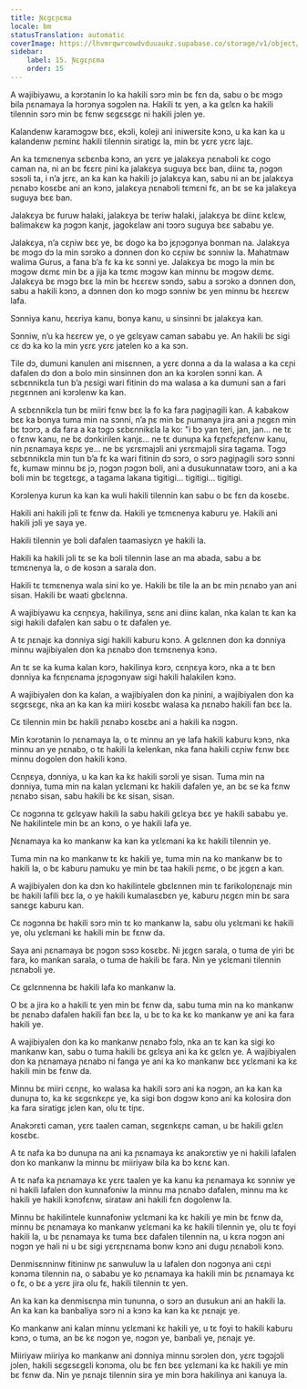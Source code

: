 ```yaml
---
title: Ɲɛgɛɲɛma
locale: bm
statusTranslation: automatic
coverImage: https://lhvmrqwrcowdvduuaukz.supabase.co/storage/v1/object/public/strapi-uploads/small_cover-educacion-fundamental.webp-2d51a7828a2b1309555be27f7e2a61a0.webp
sidebar:
    label: 15. Ɲɛgɛɲɛma
    order: 15
---
```

A wajibiyawu, a kɔrɔtanin lo ka hakili sɔrɔ min bɛ fɛn da, sabu o bɛ mɔgɔ bila ɲɛnamaya la hɔrɔnya sɔgɔlen na. Hakili tɛ yen, a ka gɛlɛn ka hakili tilennin sɔrɔ min bɛ fɛnw sɛgɛsɛgɛ ni hakili jɔlen ye.

Kalandenw karamɔgɔw bɛɛ, ekɔli, koleji ani iniwersite kɔnɔ, u ka kan ka u kalandenw ɲɛminɛ hakili tilennin siratigɛ la, min bɛ yɛrɛ yɛrɛ lajɛ.

An ka tɛmɛnenya sɛbɛnba kɔnɔ, an yɛrɛ ye jalakɛya ɲɛnabɔli kɛ cogo caman na, ni an bɛ fɛɛrɛ ɲini ka jalakɛya suguya bɛɛ ban, diinɛ ta, ɲɔgɔn sɔsɔli ta, i n’a jɛrɛ, an ka kan ka hakili jɔ jalakɛya kan, sabu ni an bɛ jalakɛya ɲɛnabɔ kosɛbɛ ani an kɔnɔ, jalakɛya ɲɛnabɔli tɛmɛni fɛ, an bɛ se ka jalakɛya suguya bɛɛ ban.

Jalakɛya bɛ furuw halaki, jalakɛya bɛ teriw halaki, jalakɛya bɛ diinɛ kɛlɛw, balimakɛw ka ɲɔgɔn kanjɛ, jagokɛlaw ani tɔɔrɔ suguya bɛɛ sababu ye.

Jalakɛya, n’a cɛɲiw bɛɛ ye, bɛ dogo ka bɔ jɛɲɔgɔnya bonman na. Jalakɛya bɛ mɔgɔ dɔ la min sɔrɔko a dɔnnen don ko cɛɲiw bɛ sɔnniw la. Mahatmaw walima Gurus, a fana b’a fɛ ka kɛ sɔnni ye. Jalakɛya bɛ mɔgɔ la min bɛ mɔgɔw dɛmɛ min bɛ a jija ka tɛmɛ mɔgɔw kan minnu bɛ mɔgɔw dɛmɛ. Jalakɛya bɛ mɔgɔ bɛɛ la min bɛ hɛɛrɛw sɔndɔ, sabu a sɔrɔko a dɔnnen don, sabu a hakili kɔnɔ, a dɔnnen don ko mɔgɔ sɔnniw bɛ yen minnu bɛ hɛɛrɛw lafa.

Sɔnniya kanu, hɛɛriya kanu, bonya kanu, u sinsinni bɛ jalakɛya kan.

Sɔnniw, n’u ka hɛɛrɛw ye, o ye gɛlɛyaw caman sababu ye. An hakili bɛ sigi cɛ dɔ ka ko la min yɛrɛ yɛrɛ jatelen ko a ka sɔn.

Tile dɔ, dumuni kanulen ani misɛnnen, a yɛrɛ donna a da la walasa a ka cɛɲi dafalen dɔ don a bolo min sinsinnen don an ka kɔrɔlen sɔnni kan. A sɛbɛnnikɛla tun b’a ɲɛsigi wari fitinin dɔ ma walasa a ka dumuni san a fari ɲɛgɛnnen ani kɔrɔlenw ka kan.

A sɛbɛnnikɛla tun bɛ miiri fɛnw bɛɛ la fo ka fara ɲagiɲagili kan. A kabakow bɛɛ ka bonya tuma min na sɔnni, n’a ɲɛ min bɛ ɲumanya jira ani a ɲɛgɛn min bɛ tɔɔrɔ, a da fara a ka tɔgɔ sɛbɛnnikɛla la ko: "i bɔ yan teri, jan, jan... ne tɛ o fɛnw kanu, ne bɛ dɔnkirilen kanjɛ... ne tɛ dunuɲa ka fɛɲɛfɛɲɛfɛnw kanu, nin ɲɛnamaya kɛɲɛ ye... ne bɛ yɛrɛmajɔli ani yɛrɛmajɔli sira tagama. Tɔgɔ sɛbɛnnikɛla min tun b’a fɛ ka wari fitinin dɔ sɔrɔ, o sɔrɔ ɲagiɲagili sɔrɔ sɔnni fɛ, kumaw minnu bɛ jɔ, ɲɔgɔn ɲɔgɔn boli, ani a dusukunnataw tɔɔrɔ, ani a ka boli min bɛ tɛgɛtɛgɛ, a tagama lakana tigitigi... tigitigi... tigitigi.

Kɔrɔlenya kurun ka kan ka wuli hakili tilennin kan sabu o bɛ fɛn da kosɛbɛ.

Hakili ani hakili jɔli tɛ fɛnw da. Hakili ye tɛmɛnenya kaburu ye. Hakili ani hakili jɔli ye saya ye.

Hakili tilennin ye bɔli dafalen taamasiyɛn ye hakili la.

Hakili ka hakili jɔli tɛ se ka bɔli tilennin lase an ma abada, sabu a bɛ tɛmɛnenya la, o de kosɔn a sarala don.

Hakili tɛ tɛmɛnenya wala sini ko ye. Hakili bɛ tile la an bɛ min ɲɛnabɔ yan ani sisan. Hakili bɛ waati gbɛlɛnna.

A wajibiyawu ka cɛnɲɛya, hakilinya, sɛnɛ ani diinɛ kalan, nka kalan tɛ kan ka sigi hakili dafalen kan sabu o tɛ dafalen ye.

A tɛ ɲɛnajɛ ka dɔnniya sigi hakili kaburu kɔnɔ. A gɛlɛnnen don ka dɔnniya minnu wajibiyalen don ka ɲɛnabɔ don tɛmɛnenya kɔnɔ.

An tɛ se ka kuma kalan kɔrɔ, hakilinya kɔrɔ, cɛnɲɛya kɔrɔ, nka a tɛ bɛn dɔnniya ka fɛnɲɛnama jɛɲɔgɔnyaw sigi hakili halakilen kɔnɔ.

A wajibiyalen don ka kalan, a wajibiyalen don ka ɲinini, a wajibiyalen don ka sɛgɛsɛgɛ, nka an ka kan ka miiri kosɛbɛ walasa ka ɲɛnabɔ hakili fan bɛɛ la.

Cɛ tilennin min bɛ hakili ɲɛnabɔ kosɛbɛ ani a hakili ka nɔgɔn.

Min kɔrɔtanin lo ɲɛnamaya la, o tɛ minnu an ye lafa hakili kaburu kɔnɔ, nka minnu an ye ɲɛnabɔ, o tɛ hakili la kelenkan, nka fana hakili cɛɲiw fɛnw bɛɛ minnu dogolen don hakili kɔnɔ.

Cɛnɲɛya, dɔnniya, u ka kan ka kɛ hakili sɔrɔli ye sisan. Tuma min na dɔnniya, tuma min na kalan yɛlɛmani kɛ hakili dafalen ye, an bɛ se ka fɛnw ɲɛnabɔ sisan, sabu hakili bɛ kɛ sisan, sisan.

Cɛ nɔgɔnna tɛ gɛlɛyaw hakili la sabu hakili gɛlɛya bɛɛ ye hakili sababu ye. Ne hakilintele min bɛ an kɔnɔ, o ye hakili lafa ye.

Ɲɛnamaya ka ko mankanw ka kan ka yɛlɛmani ka kɛ hakili tilennin ye.

Tuma min na ko mankanw tɛ kɛ hakili ye, tuma min na ko mankanw bɛ to hakili la, o bɛ kaburu ɲamuku ye min bɛ taa hakili ɲɛmɛ, o bɛ jɛgɛn a kan.

A wajibiyalen don ka dɔn ko hakilintele gbɛlɛnnen min tɛ farikoloɲɛnajɛ min bɛ hakili lafili bɛɛ la, o ye hakili kumalasɛbɛn ye, kaburu ɲɛgɛn min bɛ sara sanɛgɛ kaburu kan.

Cɛ nɔgɔnna bɛ hakili sɔrɔ min tɛ ko mankanw la, sabu olu yɛlɛmani kɛ hakili ye, olu yɛlɛmani kɛ hakili min bɛ fɛnw da.

Saya ani ɲɛnamaya bɛ ɲɔgɔn sɔsɔ kosɛbɛ. Ni jɛgɛn sarala, o tuma de yiri bɛ fara, ko mankan sarala, o tuma de hakili bɛ fara. Nin ye yɛlɛmani tilennin ɲɛnabɔli ye.

Cɛ gɛlɛnnenna bɛ hakili lafa ko mankanw la.

O bɛ a jira ko a hakili tɛ yen min bɛ fɛnw da, sabu tuma min na ko mankanw bɛ ɲɛnabɔ dafalen hakili fan bɛɛ la, u bɛ to ka kɛ ko mankanw ye ani ka fara hakili ye.

A wajibiyalen don ka ko mankanw ɲɛnabɔ fɔlɔ, nka an tɛ kan ka sigi ko mankanw kan, sabu o tuma hakili bɛ gɛlɛya ani ka kɛ gɛlɛn ye. A wajibiyalen don ka ɲɛnamaya ɲɛnabɔ ni fanga ye ani ka ko mankanw bɛɛ yɛlɛmani ka kɛ hakili min bɛ fɛnw da.

Minnu bɛ miiri cɛnɲɛ, ko walasa ka hakili sɔrɔ ani ka nɔgɔn, an ka kan ka dunuɲa to, ka kɛ sɛgɛnkɛɲɛ ye, ka sigi bon dɔgɔw kɔnɔ ani ka kolosira don ka fara siratigɛ jɛlen kan, olu tɛ tiɲɛ.

Anakɔrɛti caman, yɛrɛ taalen caman, sɛgɛnkɛɲɛ caman, u bɛ hakili gɛlɛn kosɛbɛ.

A tɛ nafa ka bɔ dunuɲa na ani ka ɲɛnamaya kɛ anakɔrɛtiw ye ni hakili lafalen don ko mankanw la minnu bɛ miiriyaw bila ka bɔ kɛnɛ kan.

A tɛ nafa ka ɲɛnamaya kɛ yɛrɛ taalen ye ka kanu ka ɲɛnamaya kɛ sɔnniw ye ni hakili lafalen don kunnafoniw la minnu ma ɲɛnabɔ dafalen, minnu ma kɛ hakili ye hakili kɔnɔfɛnw, sirataw ani hakili fɛn dogolenw la.

Minnu bɛ hakilintele kunnafoniw yɛlɛmani ka kɛ hakili ye min bɛ fɛnw da, minnu bɛ ɲɛnamaya ko mankanw yɛlɛmani ka kɛ hakili tilennin ye, olu tɛ foyi hakili la, u bɛ ɲɛnamaya kɛ tuma bɛɛ dafalen tilennin na, u kɛra nɔgɔn ani nɔgɔn ye hali ni u bɛ sigi yɛrɛɲɛnama bonw kɔnɔ ani dugu ɲɛnabɔli kɔnɔ.

Denmisɛnninw fitininw ɲɛ sanwuluw la u lafalen don nɔgɔnya ani cɛɲi kɔnɔma tilennin na, o sababu ye ko ɲɛnamaya ka hakili min bɛ ɲɛnamaya kɛ o fɛ, o bɛ a yɛrɛ jira olu fɛ, hakili tilennin tɛ yen.

An ka kan ka denmisɛnɲa min tununna, o sɔrɔ an dusukun ani an hakili la. An ka kan ka banbaliya sɔrɔ ni a kɔnɔ ka kan ka kɛ ɲɛnajɛ ye.

Ko mankanw ani kalan minnu yɛlɛmani kɛ hakili ye, u tɛ foyi to hakili kaburu kɔnɔ, o tuma, an bɛ kɛ nɔgɔn ye, nɔgɔn ye, banbali ye, ɲɛnajɛ ye.

Miiriyaw miiriya ko mankanw ani dɔnniya minnu sɔrɔlen don, yɛrɛ tɔgɔjɔli jɔlen, hakili sɛgɛsɛgɛli kɔnɔma, olu bɛ fɛn bɛɛ yɛlɛmani ka kɛ hakili ye min bɛ fɛnw da. Nin ye ɲɛnajɛ tilennin sira ye min bɔra hakilinya ani kanuya la.

